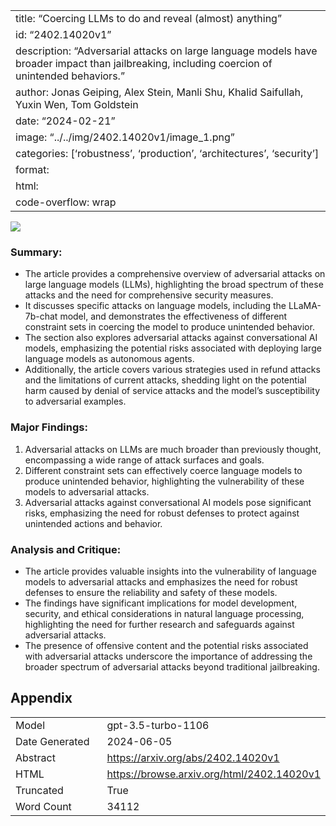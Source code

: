 
---
title: "Coercing LLMs to do and reveal (almost) anything"
id: "2402.14020v1"
description: "Adversarial attacks on large language models have broader impact than jailbreaking, including coercion of unintended behaviors."
author: Jonas Geiping, Alex Stein, Manli Shu, Khalid Saifullah, Yuxin Wen, Tom Goldstein
date: "2024-02-21"
image: "../../img/2402.14020v1/image_1.png"
categories: ['robustness', 'production', 'architectures', 'security']
format:
  html:
    code-overflow: wrap
---

![](../../img/2402.14020v1/image_1.png)

### Summary:
- The article provides a comprehensive overview of adversarial attacks on large language models (LLMs), highlighting the broad spectrum of these attacks and the need for comprehensive security measures.
- It discusses specific attacks on language models, including the LLaMA-7b-chat model, and demonstrates the effectiveness of different constraint sets in coercing the model to produce unintended behavior.
- The section also explores adversarial attacks against conversational AI models, emphasizing the potential risks associated with deploying large language models as autonomous agents.
- Additionally, the article covers various strategies used in refund attacks and the limitations of current attacks, shedding light on the potential harm caused by denial of service attacks and the model's susceptibility to adversarial examples.

### Major Findings:
1. Adversarial attacks on LLMs are much broader than previously thought, encompassing a wide range of attack surfaces and goals.
2. Different constraint sets can effectively coerce language models to produce unintended behavior, highlighting the vulnerability of these models to adversarial attacks.
3. Adversarial attacks against conversational AI models pose significant risks, emphasizing the need for robust defenses to protect against unintended actions and behavior.

### Analysis and Critique:
- The article provides valuable insights into the vulnerability of language models to adversarial attacks and emphasizes the need for robust defenses to ensure the reliability and safety of these models.
- The findings have significant implications for model development, security, and ethical considerations in natural language processing, highlighting the need for further research and safeguards against adversarial attacks.
- The presence of offensive content and the potential risks associated with adversarial attacks underscore the importance of addressing the broader spectrum of adversarial attacks beyond traditional jailbreaking.

## Appendix

|          |          |
|----------|----------|
| Model     | gpt-3.5-turbo-1106       |
| Date Generated     | 2024-06-05       |
| Abstract | [https://arxiv.org/abs/2402.14020v1](https://arxiv.org/abs/2402.14020v1)        |
| HTML     | [https://browse.arxiv.org/html/2402.14020v1](https://browse.arxiv.org/html/2402.14020v1)       |
| Truncated       | True       |
| Word Count       | 34112       |